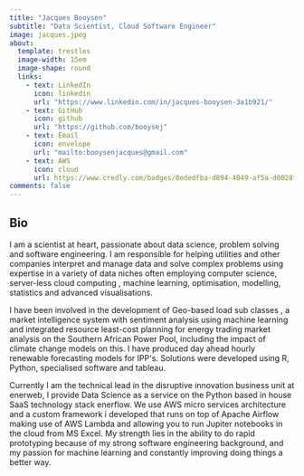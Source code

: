 ```yaml
---
title: "Jacques Booysen"
subtitle: "Data Scientist, Cloud Software Engineer"
image: jacques.jpeg
about:
  template: trestles
  image-width: 15em
  image-shape: round
  links:
    - text: LinkedIn
      icon: linkedin
      url: "https://www.linkedin.com/in/jacques-booysen-3a1b921/"
    - text: GitHub
      icon: github
      url: "https://github.com/booysej"
    - text: Email
      icon: envelope
      url: "mailto:booysenjacques@gmail.com"
    - text: AWS
      icon: cloud
      url: https://www.credly.com/badges/0ededfba-d894-4049-af5a-d0028f516a23/linked_in?t=rhbncw
comments: false
---
```


<!-- ::: {.column-page} -->

## Bio

I am a scientist at heart, passionate about data science, problem solving and software engineering. I am responsible for helping utilities and other companies interpret and manage data and solve complex problems using expertise in a variety of data niches often employing computer science, server-less cloud computing , machine learning, optimisation, modelling, statistics and advanced visualisations.

I have been involved in the development of Geo-based load sub classes , a market intelligence system with sentiment analysis using machine learning and integrated resource least-cost planning for energy trading market analysis on the Southern African Power Pool, including the impact of climate change models on this. I have produced day ahead hourly renewable forecasting models for IPP\'s. Solutions were developed using R, Python, specialised software and tableau.

Currently I am the technical lead in the disruptive innovation business unit at enerweb, I provide Data Science as a service on the Python based in house SaaS technology stack enerflow. We use AWS micro services architecture and a custom framework i developed that runs on top of Apache Airflow making use of AWS Lambda and allowing you to run Jupiter notebooks in the cloud from MS Excel. My strength lies in the ability to do rapid prototyping because of my strong software engineering background, and my passion for machine learning and constantly improving doing things a better way.

<!-- I've worked to apply data science techniques to challenges, serving team lead in  -->

<!-- On this site I keep a list of [my publications](papers), [presentations](talks),  -->

<!-- and [my CV](cv.pdf), as well as a [technical blog](blog.html). -->

<!-- <p></p> -->

<!-- ## Education -->

<!-- **State University of New York College of Environmental Science and Forestry**   -->

<!-- Syracuse, NY -->

<!-- Ph.D. in Environmental Science | August 2020 - Present (Expected 2024)   -->

<!-- B.S. in Forest Ecosystem Science | August 2015 - December 2018 -->

<!-- <p></p> -->

<!-- ## Selected Projects -->

<!-- #### Publications -->

<!-- **unifir: A Unifying API for Interacting with Unity from R.** Mahoney, MJ, Beier, CM, and Ackerman, AC. 2022. Journal of Open Source Software 7(73): 4388. [https://doi.org/10.21105/joss.04388](https://doi.org/10.21105/joss.04388) -->

<!-- **terrainr: An R package for creating immersive virtual environments.** Mahoney, MJ, Beier, CM, and Ackerman, AC. 2022. Journal of Open Source Software, 7(69): 4060. [https://doi.org/10.21105/joss.04060](https://doi.org/10.21105/joss.04060) -->

<!-- **Stem size selectivity is stronger than species preferences for beaver, a central place forager.**  Mahoney, M. J. and Stella, J. C. 2020. Forest Ecology and Management, 475, 118331. [https://doi.org/10.1016/j.foreco.2020.118331](https://doi.org/10.1016/j.foreco.2020.118331). -->

<!-- #### R Packages -->

<!-- **[unifir](https://github.com/mikemahoney218/unifir)** | A Unifying API for Working with Unity in R | 2022   -->

<!-- **[terrainr](https://github.com/ropensci/terrainr)** | Retrieve Data from the USGS National Map and Transform it for 3D Landscape Visualizations | 2021   -->

<!-- **[heddlr](https://github.com/mikemahoney218/heddlr)** | Functional Programming Concepts for R Markdown Documents | 2020 -->

<!-- ::: -->

<!-- <link rel="me" href="https://fosstodon.org/@MikeMahoney218"> -->
